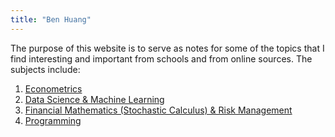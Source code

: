 ```yaml
---
title: "Ben Huang"
---
```

  
The purpose of this website is to serve as notes for some of the topics that I find interesting and important from schools and from online sources. The subjects include:  
    
  1. [Econometrics](econometrics.html)  
  2. [Data Science & Machine Learning](dataScienceML.html)  
  3. [Financial Mathematics (Stochastic Calculus) & Risk Management](Finance.html)  
  4. [Programming](Programming.html)